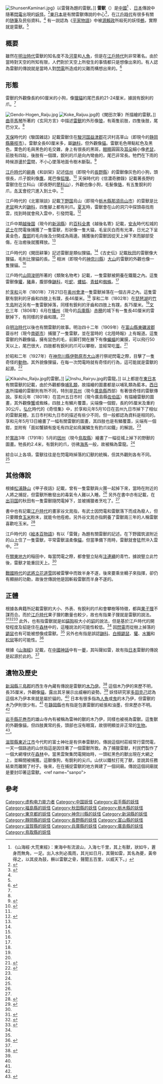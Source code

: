 [[File:ShunsenKaminari.jpg|right]]》以雷聲為題的雷獸。]]
'''雷獸'''（{{lang-ja|雷獣、らいじゅう}}）是[[中國|中國]]<ref>《山海經·大荒東經》：東海中有流波山，入海七千里，其上有獸，狀如牛，蒼身而無角，一足。出入水則必風雨，其光如日月，其聲如雷，其名為夔，黃帝得之，以其皮為鼓，橛以雷獸之骨，聲聞五百里，以威天下。」</ref> 、[[日本|日本]]傳說中隨著[[閃電|閃電]]出現的[[妖怪|妖怪]]。<ref name="murakami">{{Cite book|author=村上健司編著|title=妖怪事典|year=2000|publisher=[[毎日新聞社|毎日新聞社]]|isbn=978-4-620-31428-0|pages=第362-363頁}}</ref>[[東日本|東日本]]是有關雷獸傳說的中心<ref name="fushiginishi">{{Cite book|author=人文社編集部|title=日本の謎と不思議大全 西日本編|year=2006|publisher=人文社|series=ものしりミニシリーズ|isbn=978-4-7959-1987-7|pages=第35頁}}</ref>，在[[江戶時代|江戶時代]]有很多有關的[[随筆|随筆]]及民俗資料。<ref name="murakami" /> 有一説認為《[[平家物語|平家物語]]》中被[[源賴政|源賴政]]所殺死的妖怪[[鵺|鵺]]，實際就是雷獸。<ref name="fushiginishi" />

==概要==
雖然在[[明治時代|明治時代]]雷獸的知名度不及[[河童|河童]]和[[人魚|人魚]]，但是在[[江戶時代|江戶時代]]則非常著名。由於當時對天空的所知有限，人們對於天空上所發生的事情都只是想像出來的。有人認為雷獸的傳說就是當時人對[[閃電|閃電]]所造成的災難而構想出來的。<ref name="genju">{{Cite book|author=湯本豪一|title=日本幻獣図説|year=2005|publisher=河出書房新社|isbn=978-4-309-22431-2|pages=第50-56頁}}</ref>

==形態==
雷獸的外觀像長約60厘米的小狗，像[[狸貓|狸貓]]的尾巴長約21-24厘米，據說有銳利的爪。<ref name="murakami" />

[[File:Gendo-Hogen_Raiju.jpg|right]]
[[File:Koke_Raijuu.jpg|right]]的《閑田次筆》所描繪的雷獸。]]
[[曲亭馬琴|曲亭馬琴]]所著的《玄同方言》中描述[[雷獸|雷獸]]的外形像[[狼|狼]]，有兩隻前肢，四隻後肢，尾巴分叉。<ref name="murakami" />

[[天保_(日本)|天保]]時代的《駿国雑誌》記載雷獸住在[[駿河国|駿河国]][[益津郡|益津郡]]花沢村高草山（即現今的[[静岡縣|静岡縣]][[藤枝市|藤枝市]]）。雷獸全長60厘米多，屬[[鼬科|鼬科]]，但外觀像[[貓|貓]]。雷獸毛色帶點紅色及黑色，栗色的毛與黑色的毛交雜，身上有很長的黑斑，[[眼睛|眼睛]]圓圓及[[耳朵|耳朵]]細小像[[老鼠|老鼠]]，前肢有四趾，後肢有一個蹼，銳利的爪是向內彎曲的，尾巴非常長。牠們在下雨的時候游盪於[[雲|雲]]間，不小心墜落地面令樹木斷裂。<ref name="ehon">{{Cite book|author=多田克己編|title=竹原春泉 絵本百物語 -桃山人夜話-|year=1997|publisher=国書刊行会|isbn=978-4-336-03948-4|pages=第160-161頁}}</ref>

[[江戶時代|江戶時代]]的[[辭典|辭典]]《和訓栞》記述[[信濃国|信州]]（即現今的[[長野縣|長野縣]]）的雷獸像灰色的小狗，頭很長，爪子銳利像[[鷹|鷹]]，尾巴像[[狐狸|狐狸]]。<ref name="hino">{{Cite book|author=日野巌|title=動物妖怪譚|volume=上|year=2006|publisher=中央公論新社|series=中公文庫|isbn=978-4-12-204791-4|pages=第279-288頁}}</ref> 天保時代的《信濃奇勝錄》記載著長野的雷獸住在立科山（即長野的[[蓼科山|蓼科山]]），外觀也像小狗，毛髮像[[貉|貉]]，有五隻銳利的爪，[[冬天|冬天]]會挖穴進入到土中。<ref name="murakami" />

江戶時代的《北窻瑣談》記載[[下野国|下野国]]烏山（即現今[[栃木縣|栃木縣]][[那須烏山市|那須烏山市]]）的雷獸是比[[老鼠|老鼠]]稍大的[[鼬科|鼬科]]，四隻腳上都有利爪。[[夏天|夏天]]時，雷獸會在山的洞穴中探頭尋找雨雲，找到時就會飛入雲中，引發閃電。<ref>{{Cite book|author=橘春暉|editor=柴田宵曲編|year=1961|title=随筆辞典 第4巻 奇談異聞編|publisher=東京堂|pages=第448頁|chapter=北窻瑣談}}</ref>

江戶中期[[越後国|越後国]]（現今的[[新潟縣|新潟縣]]）的[[百科全書|百科全書]]《越後名寄》記載，[[安永_(後桃園天皇)|安永]]時代松城的[[武士|武士]]在閃電後捕獲了一隻雷獸，形狀像一隻大貓，毛呈灰白而有光澤，日光之下呈黃金色，[[腹部|腹部]]的毛向後及分開成為兩邊。捕獲後的雷獸因從天上掉下來而腳部受傷，在治癒後就獲釋放。<ref name="ehon" />

江戶時代的《閑田耕筆》記述雷獸是類似狸貓。<ref name="hino" />《古史伝》記載[[秋田縣|秋田]]的雷獸像大狸貓，毛則比狸貓的長。<ref name="hino" /> 相洲（即現今的[[神奈川縣|神奈川縣]]）[[大山_(神奈川縣)|大山]]的雷獸的外觀也像一隻狸貓。<ref name="genju" />

江戶時代[[山岡浚明|山岡浚明]]所著的《類聚名物考》記載，一隻雷獸被飼養在鐵籠之內。這隻雷獸像[[獾|獾]]，[[豬|豬]]鼻，腹部像[[鼬科|鼬科]]，吃[[蛇|蛇]]、[[螻蛄|螻蛄]]、[[青蛙|青蛙]]和[[蜘蛛|蜘蛛]]。<ref name="hino" />

於[[享和|享和]]元年（1801年）7月21日在[[陸奥國|奥州]][[會津|會津]]一隻雷獸掉落在一個古井之內。這隻雷獸有鋭利的牙齒和四肢上有蹼，長46厘米。<ref name="genju" /> 享和二年（1802年）在[[琵琶湖|琵琶湖]]的[[竹生島|竹生島]]附近另有一隻雷獸掉落，同樣有銳利的牙齒和四肢上有蹼，長75厘米。<ref name="genju" />[[文化_(年號)|文化]]三年（1806年）6月在[[播磨国|播州]]（現今的[[兵庫縣|兵庫縣]]）[[赤穗市|赤穂]]的城下有一隻長40厘米的雷獸掉下，有同樣的牙齒和蹼。<ref name="genju" />

自[[明治時代|明治時代]]以後也有關雷獸的故事。明治四十二年（1909年）在[[富山縣|富山縣]][[東礪波郡|東礪波郡]]蓑谷村（現今[[南砺市|南砺市]]）捕獵了一隻雷獸，並在當時的《北陸時報》上有報道。這隻雷獸的外觀像貓，擁有鼠色的毛，前脚打開在腋下有像[[蝙蝠|蝙蝠]]的翼膜，可以飛行50天以上，尾巴很大，四肢都有銳利的爪可以攀樹，並經常吃[[蛋|蛋]]。<ref name="genju_p105">{{Cite book|title=日本幻獣図説|pages=第105頁}}</ref>

於昭和二年（1927年）在[[神奈川縣|神奈川縣]][[伊勢原市|伊勢原市]][[大山_(神奈川縣)|大山]]進行祭祀閃電之際，目擊了一隻奇怪的[[動物|動物]]。其外貌像狸貓，在每一次閃電時就有奇怪的行為，這可能就是雷獸的起源。<ref>{{Cite book|author=人文社編集部|title=日本の謎と不思議大全 東日本編|year=2006|publisher=人文社|series=ものしりミニシリーズ|isbn=978-4-7959-1986-0|pages=第95頁}}</ref>

[[File:Kikaishu_Raiju.jpg|left]]的雷獸。]]
[[File:Inshu_Rairyu.jpg|right]]的雷龍。]]
以上都是在[[東日本|東日本]]有關雷獸的記載，由於外觀都像[[哺乳類|哺乳類]]，故描繪的圖畫都是以哺乳類為藍本。[[西日本|西日本]]所描繪的雷獸則有所不同，特別是[[安藝國|芸州]]（現今[[廣島縣|廣島縣]]西部）有著很奇怪的雷獸傳說。享和元年（1801年）在芸州五日市村（現今廣島縣[[佐伯區|佐伯區]]）有描繪雷獸的圖畫，其外觀像[[蟹|蟹]]或蜘蛛，四肢上有鱗片覆蓋，尖端像一個鉗，長約95厘米及重約30公斤。[[弘化|弘化]]時代的《奇怪集》中，於享和元年5月10日在芸州九日市掉下了相似的雷獸屍體，五日市村和九日市的描述有些少不同，但一般都認為資料是相同的。享和元年5月13日繪畫了一幅有關雷獸的圖畫，其四肢也是有鱗覆蓋，尖端有一個鉗，並附有「面如蟹額有旋毛有四足如鳥翼鱗生有釣爪如鐵」的解説。<ref name="genju" />

於[[寬政|寬政]]3年（1791年）5月的[[因幡国|因州]]（現今[[鳥取縣|鳥取縣]]）繪畫了一幅從城上掉下的野獸的圖畫。牠長約2.4米，有銳利的爪，彷彿[[海馬|海馬]]一般，故被稱為雷龍。<ref name="genju" />

綜合以上各項，雷獸往往是在閃電時掉落的幻獸的統稱，但其外觀則各有不同。<ref name="genju" />

==其他傳說==
根據[[松浦清|松浦静山]]《甲子夜話》記載，曾有一隻雷獸與火團一起掉下來，當時在附近的人將之捕捉，但雷獸所散發出的毒氣令人難以入睡。<ref name="ehon" /> 另外在書中亦有記載，在[[出羽国|出羽国]]的秋田有一隻雷獸隨閃電掉下，並被捕獵者烹吃了。<ref name="hino" />

書中也有記載[[江戶時代|江戶時代]]的畫家谷文晁指，有武士因閃電和雷獸落下而成為廢人，但只要餵食[[玉米|玉米]]粉末，就能令他痊癒。另外谷文晁亦指飼養了雷獸兩三年的人稱雷獸喜歡吃玉米。<ref>{{Cite book|author=松浦静山|title=随筆辞典 第4巻 奇談異聞編|pages=第448頁|chapter=甲子夜話}}</ref>

江戶時代的《[[絵本百物語|絵本百物語]]》有以「雷聲」為題有關雷獸的記述。在下野國筑波附近的山上住了一隻雷獸，平常雷獸溫柔像[[貓|貓]]，但當準備下雨時，雷獸就會猛然沖入雲中。<ref>{{Cite book|title=竹原春泉 絵本百物語 -桃山人夜話-|pages=第98頁}}</ref>

在[[關東地方|關東地方]]的稲田中，每當閃電之際，都會豎立貼有[[注連繩|注連繩]]的青竹。據說豎立此竹後，雷獸才能重回天上。<ref name="ehon" />

[[战国时代_(日本)|戰國時代]]的[[武將|武將]][[立花道雪|立花道雪]]因被雷擊中而致半身不遂，後來要乘坐轎子來指揮，卻仍有顯赫的功勳，故後世傳說他是因斬殺雷獸而半身不遂的。

==正體==
根據各典籍所記載雷獸的大小、外表、有銳利的爪和會攀樹等特徵，都與[[果子狸|果子狸]]不謀而合。而於[[江戶時代|江戶時代]]果子狸的數量也較少，故也有指果子狸就是雷獸的說法。<ref name="miyamoto">{{Cite web|author=宮本拓海|date=2007-07-01|url=http://ikimonotuusin.com/doc/367.htm|title=〔今日の動物探偵!〕 本所七不思議の謎を解く! その2|work=いきもの通信|accessdate=2008-11-24|archive-date=2008-08-20|archive-url=https://web.archive.org/web/20080820084953/http://ikimonotuusin.com/doc/367.htm|dead-url=no}}</ref><ref>{{Cite web|author=千石正一|date=2008-02-15|url=http://diamond.jp/series/sengoku/10009/?page=3|title=～「寅」を食べる～ 食う虎 食わぬ虎|work=ダイヤモンド・オンライン|publisher=ダイヤモンド社|accessdate=2008-11-24|archive-date=2008-06-14|archive-url=https://web.archive.org/web/20080614231858/http://diamond.jp/series/sengoku/10009/?page=3|dead-url=no}}</ref><ref>{{Cite web|author=羽山伸一・竹内正彦・古谷益郎|date=2007-3|url=http://www.daishinseika.co.jp/pdf/hakubisin.pdf|title=野生鳥獣被害防止マニュアル - ハクビシン -|format=PDF|publisher=[[農林水産省|農林水産省]]生産局農産振興課環境保全型農業対策室|accessdate=2008-11-24|archive-url=https://web.archive.org/web/20130921061255/http://www.daishinseika.co.jp/pdf/hakubisin.pdf|archive-date=2013-09-21|dead-url=yes}}</ref> 此外，也有指雷獸就是如[[貓|貓]][[狗|狗]]般大小的[[貂|貂]]的說法，但是基於江戶時代的開發程度及貂是住在[[森林|森林]]中的，這種說法的可能性較低。<ref name="miyamoto" /> 因[[閃電|閃電]]而從樹上掉落的[[鼯鼠|鼯鼠]]也有可能被想像成雷獸。<ref name="genju" /> 另外也有指是誤認[[鼬科|鼬科]]、[[白頰鼯鼠|白頰鼯鼠]]、[[獾|獾]]、[[水獺|水獺]]和[[松鼠|松鼠]]等的可能性。<ref>{{Cite book|author=笹間良彦|title=図説・日本未確認生物事典|year=1994|publisher=柏美術出版|isbn=978-4-7601-1299-9|pages=第148頁}}</ref>

根據《[[山海經|山海經]]》記載，在[[中國神話|中國神話]]中有一[[夔|夔]]，其叫聲如雷，故有指[[日本|日本]]雷獸的傳說是起源於此的。<ref name="ehon" />

==遺物及歷史==
[[新潟縣|新潟縣]][[三島郡_(新潟縣)|三島郡]]的西生寺內藏有傳說是雷獸的[[木乃伊|木乃伊]]。<ref name="fushigihigashi99">{{Cite book|title=日本の謎と不思議大全 東日本編|pages=第99頁}}</ref> 這個木乃伊的來歷不明，長35厘米，外觀像[[貓|貓]]，露出其牙展示出威嚇的姿勢。<ref name="genju" /> 妖怪研究家[[多田克己|多田克己]]認為這個木乃伊本來就是屬於貓的。<ref name="ehon" /> 日本有很多指為[[人魚|人魚]]或[[鬼|鬼]]的木乃伊，但雷獸的木乃伊則很少有。<ref name="fushigihigashi99" /> 在[[静岡縣|静岡縣]]也有指是包裹雷獸的紙張和油墨，但來歷亦不明。<ref name="genju" />

[[岩手縣|岩手縣]][[花巻市|花巻市]]的雄山寺內有被稱為雷神的獸的木乃伊，同樣也被視為雷獸。這隻獸的外觀像貓，但四肢異常的長，頭部也沒有眼窩，故很明顯並非正常的[[生物|生物]]。<ref>{{Cite book|author=宮本幸枝・熊谷あづさ|title=日本の妖怪の謎と不思議|year=2007|publisher=学習研究社|series=GAKKEN MOOK|isbn=978-4-05-604760-8|pages=第32頁}}</ref>。

[[滋賀縣|滋賀縣]][[東近江市|東近江市]]今代町的富士神社是有供奉雷獸的。傳說這個村莊經常行雷閃電，一天一個路過的山伏指這是因住著了一個雷獸所致。為了捕獵雷獸，村民們製作了一個大網埋伏在[[森林|森林]]中。當黑雲聚集閃電開始時，一頭紅黑色的獸出現在大網之上，並瞬間被捕獲。這獸像狗，有銳利的尖爪。山伏以鐵杖打死了獸，並說其任務結束而離開了村子。後來，在在捕捉雷獸的地方興建了一個祠廟。傳說這個祠廟就是要封印著這雷獸。<ref name~"sanpo">{{Cite book|author=村上健司|title=日本妖怪散歩|edition=|year=2008|publisher=角川書店|series=角川文庫|isbn=978-4-04-391001-4|pages=第196-197頁}}</ref>

==參考==
{{commonscat|Raiju}}
{{reflist}}

[[Category:虚构电力能力者|Category:虚构电力能力者]]
[[Category:中国妖怪|Category:中国妖怪]]
[[Category:岩手縣的妖怪|Category:岩手縣的妖怪]]
[[Category:福島縣的妖怪|Category:福島縣的妖怪]]
[[Category:秋田縣的妖怪|Category:秋田縣的妖怪]]
[[Category:栃木縣的妖怪|Category:栃木縣的妖怪]]
[[Category:東京都的妖怪|Category:東京都的妖怪]]
[[Category:神奈川縣的妖怪|Category:神奈川縣的妖怪]]
[[Category:新潟縣的妖怪|Category:新潟縣的妖怪]]
[[Category:靜岡縣的妖怪|Category:靜岡縣的妖怪]]
[[Category:長野縣的妖怪|Category:長野縣的妖怪]]
[[Category:富山縣的妖怪|Category:富山縣的妖怪]]
[[Category:滋賀縣的妖怪|Category:滋賀縣的妖怪]]
[[Category:兵庫縣的妖怪|Category:兵庫縣的妖怪]]
[[Category:廣島縣的妖怪|Category:廣島縣的妖怪]]
[[Category:鳥取縣的妖怪|Category:鳥取縣的妖怪]]